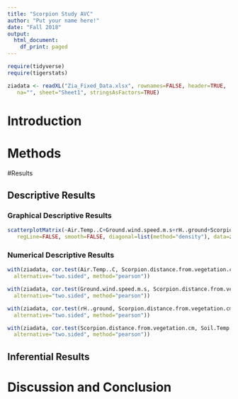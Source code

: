 ---
title: "Scorpion Study AVC"
author: "Put your name here!"
date: "Fall 2018"
output:
  html_document:
    df_print: paged
---

```{r include=FALSE,echo=FALSE}
require(tidyverse)
require(tigerstats)

```
```{r}
ziadata <- readXL("Zia_Fixed_Data.xlsx", rownames=FALSE, header=TRUE,
   na="", sheet="Sheet1", stringsAsFactors=TRUE)
```

# Introduction

<!--In this section you explain what you are trying to show.  Where did the data come from?  What is the research or other question you are trying to answer?!-->

# Methods

<!--Decide on your methods:  use "variable analysis" or other appropriate descriptors.  Make sure to choose at least one graphical method and at least one numerical method.!-->

#Results

<!--Divide this section into two sub-sections:  One for your descriptive  results and one for your inferential results.!-->

## Descriptive Results

### Graphical Descriptive Results

<!--Graphical results here.  Make sure to show your code.  Provide appropriate labels for axes, giving units if possible, and provide a good title for the graph, too.  Use the graphical results to describe the patterns if any that exist in the data as focused toward the research question!-->

```{r}
scatterplotMatrix(~Air.Temp..C+Ground.wind.speed.m.s+rH..ground+Scorpion.distance.from.vegetation.cm+Soil.Temp..C,
   regLine=FALSE, smooth=FALSE, diagonal=list(method="density"), data=ziadata)
```


### Numerical Descriptive Results

<!--Numerical results go here. Use the numerical results to describe the patterns if any that exist in the data as focused toward the research question!-->
```{r}
with(ziadata, cor.test(Air.Temp..C, Scorpion.distance.from.vegetation.cm, 
  alternative="two.sided", method="pearson"))
```

```{r}
with(ziadata, cor.test(Ground.wind.speed.m.s, Scorpion.distance.from.vegetation.cm, 
  alternative="two.sided", method="pearson"))
```

```{r}
with(ziadata, cor.test(rH..ground, Scorpion.distance.from.vegetation.cm, 
  alternative="two.sided", method="pearson"))
```

```{r}
with(ziadata, cor.test(Scorpion.distance.from.vegetation.cm, Soil.Temp..C, 
  alternative="two.sided", method="pearson"))
```



## Inferential Results

<!--State hypothesis clearly.  Make sure your discussion of the inferential test covers all the aspects that the test output produces, such as test statistic, p-value etc.  Make a decision about the null hypothesis, explain the assumptions on which the selected test/procedure was based, and why the chosen procedure satisfys the assumptions and is appropriate to answer the research question!-->


# Discussion and Conclusion

<!--Discussion and conclusion here.  If you found a relationship be sure to consider whether the relationship occurs because one of the variavbles causes the other, or whether they perhasps are related for some other reason.  Watch the chapter 6 videos from the GeorgeTown videos collection.!-->




